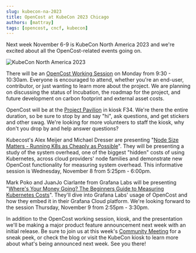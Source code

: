 ```yaml
---
slug: kubecon-na-2023
title: OpenCost at KubeCon 2023 Chicago
authors: [mattray]
tags: [opencost, cncf, kubecon]
---
```


Next week November 6-9 is KubeCon North America 2023 and we're excited about all the OpenCost-related events going on.

![KubeCon North America 2023](./img/opencost-kubecon-na-2023.png)

There will be an [OpenCost Working Session](https://events.linuxfoundation.org/kubecon-cloudnativecon-north-america/program/project-engagement/#in-person-project-working-session) on Monday from 9:30 - 10:30am. Everyone is encouraged to attend, whether you're an end-user, contributor, or just wanting to learn more about the project. We are planning on discussing the status of Incubation, the roadmap for the project, and future development on carbon footprint and external asset costs.

OpenCost will be at the [Project Pavilion](https://events.linuxfoundation.org/kubecon-cloudnativecon-north-america/program/project-engagement/#in-person-project-working-session) in kiosk F34. We're there the entire duration, so be sure to stop by and say "hi", ask questions, and get stickers and other swag. We're looking for more volunteers to staff the kiosk, why don't you drop by and help answer questions?

Kubecost's Alex Meijer and Michael Dresser are presenting "[Node Size Matters - Running K8s as Cheaply as Possible](https://kccncna2023.sched.com/event/95e6d14ed317f08831b04d6d0c535a13)". They will be presenting a study of the system overhead, one of the biggest "hidden" costs of using Kubernetes, across cloud providers' node families and demonstrate new OpenCost functionality for measuring system overhead. This informative session is Wednesday, November 8 from 5:25pm - 6:00pm.

Mark Poko and JuanJo Ciarlante from Grafana Labs will be presenting "[Where's Your Money Going? The Beginners Guide to Measuring Kubernetes Costs](https://kccncna2023.sched.com/event/1R2vE/wheres-your-money-going-the-beginners-guide-to-measuring-kubernetes-costs-mark-poko-juanjo-ciarlante-grafana-labs)". They'll dive into Grafana Labs' usage of OpenCost and how they embed it in their Grafana Cloud platform. We're looking forward to the session Thursday, November 9 from 2:55pm - 3:30pm.

In addition to the OpenCost working session, kiosk, and the presentation we'll be making a major product feature announcement next week with an initial release. Be sure to join us at this week's [Community Meeting](https://bit.ly/opencost-calendar) for a sneak peek, or check the blog or visit the KubeCon kiosk to learn more about what's being announced next week. See you there!
